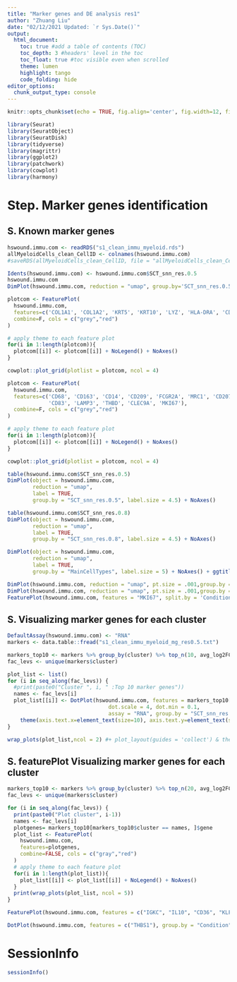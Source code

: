 ```yaml
---
title: "Marker genes and DE analysis res1"
author: "Zhuang Liu"
date: "02/12/2021 Updated: `r Sys.Date()`"
output:
  html_document:
    toc: true #add a table of contents (TOC)
    toc_depth: 3 #headers' level in the toc
    toc_float: true #toc visible even when scrolled
    theme: lumen
    highlight: tango
    code_folding: hide
editor_options: 
  chunk_output_type: console
---
```


```r
knitr::opts_chunk$set(echo = TRUE, fig.align='center', fig.width=12, fig.height = 8, warning=FALSE, message=FALSE)
```

```r
library(Seurat)
library(SeuratObject)
library(SeuratDisk)
library(tidyverse)
library(magrittr)
library(ggplot2)
library(patchwork)
library(cowplot)
library(harmony)
```

####################################################
# Step. Marker genes identification
####################################################
## S. Known marker genes
```r
hswound.immu.com <- readRDS("s1_clean_immu_myeloid.rds")
allMyeloidCells_clean_CellID <- colnames(hswound.immu.com)
#saveRDS(allMyeloidCells_clean_CellID, file = "allMyeloidCells_clean_CellID.rds")

Idents(hswound.immu.com) <- hswound.immu.com$SCT_snn_res.0.5
hswound.immu.com
DimPlot(hswound.immu.com, reduction = "umap", group.by='SCT_snn_res.0.5', label=TRUE, label.size = 6) + NoAxes()
```
```r
plotcom <- FeaturePlot(
  hswound.immu.com,
  features=c('COL1A1', 'COL1A2', 'KRT5', 'KRT10', 'LYZ', 'HLA-DRA', 'CD68', 'CD79A', 'CD7', 'CD3D', 'CD207', 'PECAM1'), 
  combine=F, cols = c("grey","red")
)

# apply theme to each feature plot
for(i in 1:length(plotcom)){
  plotcom[[i]] <- plotcom[[i]] + NoLegend() + NoAxes()
}

cowplot::plot_grid(plotlist = plotcom, ncol = 4)
```

```r
plotcom <- FeaturePlot(
  hswound.immu.com,
  features=c('CD68', 'CD163', 'CD14', 'CD209', 'FCGR2A', 'MRC1', 'CD207', 'CD1A', 'CD1C', 'CD1B', 'ITGAX', 
             'CD83', 'LAMP3', 'THBD', 'CLEC9A', 'MKI67'), 
  combine=F, cols = c("grey","red")
)

# apply theme to each feature plot
for(i in 1:length(plotcom)){
  plotcom[[i]] <- plotcom[[i]] + NoLegend() + NoAxes()
}

cowplot::plot_grid(plotlist = plotcom, ncol = 4)
```

```r
table(hswound.immu.com$SCT_snn_res.0.5)
DimPlot(object = hswound.immu.com, 
        reduction = "umap", 
        label = TRUE, 
        group.by = "SCT_snn_res.0.5", label.size = 4.5) + NoAxes() 

table(hswound.immu.com$SCT_snn_res.0.8)
DimPlot(object = hswound.immu.com, 
        reduction = "umap", 
        label = TRUE, 
        group.by = "SCT_snn_res.0.8", label.size = 4.5) + NoAxes()

DimPlot(object = hswound.immu.com, 
        reduction = "umap", 
        label = TRUE, 
        group.by = "MainCellTypes", label.size = 5) + NoAxes() + ggtitle("")
```

```r
DimPlot(hswound.immu.com, reduction = "umap", pt.size = .001,group.by = "SCT_snn_res.0.5", split.by = 'Condition', ncol = 4, label = F) + NoLegend()+ ggtitle("")
DimPlot(hswound.immu.com, reduction = "umap", pt.size = .001,group.by = "MainCellTypes", split.by = 'Condition', ncol = 4, label = F) + NoLegend()+ ggtitle("")
FeaturePlot(hswound.immu.com, features = "MKI67", split.by = 'Condition')
```


## S. Visualizing marker genes for each cluster
```r
DefaultAssay(hswound.immu.com) <- "RNA"
markers <- data.table::fread("s1_clean_immu_myeloid_mg_res0.5.txt")

markers_top10 <- markers %>% group_by(cluster) %>% top_n(10, avg_log2FC)
fac_levs <- unique(markers$cluster)

plot_list <- list()
for (i in seq_along(fac_levs)) {
  #print(paste0("Cluster ", i, " :Top 10 marker genes"))
  names <- fac_levs[i]
  plot_list[[i]] <- DotPlot(hswound.immu.com, features = markers_top10[markers_top10$cluster == names, ]$gene, col.max = 5, col.min = 0, 
                                dot.scale = 4, dot.min = 0.1,
                                assay = "RNA", group.by = "SCT_snn_res.0.5") + RotatedAxis() + coord_flip() + xlab("Marker genes") + ylab("") +
    theme(axis.text.x=element_text(size=10), axis.text.y=element_text(size=10)) + ggtitle(label = names)
}

wrap_plots(plot_list,ncol = 2) #+ plot_layout(guides = 'collect') & theme(legend.position = 'right')
```

## S. featurePlot Visualizing marker genes for each cluster
```r
markers_top10 <- markers %>% group_by(cluster) %>% top_n(20, avg_log2FC)
fac_levs <- unique(markers$cluster)

for (i in seq_along(fac_levs)) {
  print(paste0("Plot cluster", i-1))
  names <- fac_levs[i]
  plotgenes= markers_top10[markers_top10$cluster == names, ]$gene
  plot_list <- FeaturePlot(
    hswound.immu.com,
    features=plotgenes,
    combine=FALSE, cols = c("gray","red")
  )
  # apply theme to each feature plot
  for(i in 1:length(plot_list)){
    plot_list[[i]] <- plot_list[[i]] + NoLegend() + NoAxes()
  }
  print(wrap_plots(plot_list, ncol = 5))
}
```

```r
FeaturePlot(hswound.immu.com, features = c("IGKC", "IL10", "CD36", "KLF4", "CLEC4A"), cols = c("gray","red"))

DotPlot(hswound.immu.com, features = c("THBS1"), group.by = "Condition")
```

# SessionInfo
```r
sessionInfo()
```
